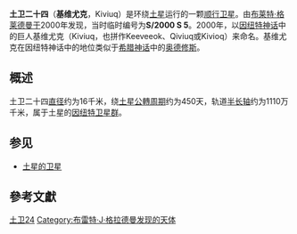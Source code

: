{{Infobox planet
|discovery_ref=<ref name="Discoverers_JPL">Discovery Circumstances [http://ssd.jpl.nasa.gov/?sat_discovery (JPL)] {{Wayback|url=http://ssd.jpl.nasa.gov/?sat_discovery |date=20090814105327 }}</ref>
|name=Kiviuq
|image=
|adjectives=Kiviup
|discoverer=[[Brett_J._Gladman|B. J. Gladman]] et al.
|discovered=in 2000
|alt_names = S/2000 S 5, Saturn XXIV
|epoch=2000 Feb. 26.00<ref>Mean orbital parameters [http://ssd.jpl.nasa.gov/?sat_elem from JPL] {{WebCite|url=https://www.webcitation.org/617VryYmR?url=http://ssd.jpl.nasa.gov/?sat_elem |date=20110822045727 |dateformat=iso }}</ref>
|semimajor=11.111 Gm
|eccentricity=0.3288 	
|inclination=45.71
|period=449.22 d <br/>(1.23 [[Julian_year_(astronomy)|yr]])
|dimensions=17 km<ref name="LPSC2654"/><br>16 km<ref name="Sheppard">{{Cite web |url=http://www.dtm.ciw.edu/users/sheppard/satellites/satsatdata.html |title=Scott Sheppard pages |accessdate=2020-01-18 |archive-date=2011-05-15 |archive-url=https://web.archive.org/web/20110515215254/http://www.dtm.ciw.edu/users/sheppard/satellites/satsatdata.html |dead-url=no }}</ref>
|rotation={{val|21.97|0.16}} h<ref name="LPSC2654">{{cite conference
  |title=Cassini Observations of Saturn's Irregular Moons
  |url=https://www.hou.usra.edu/meetings/lpsc2019/pdf/2654.pdf
  |first1=T.
  |last1=Denk
  |first2=S.
  |last2=Mottola
  |conference=50th Lunar and Planetary Science Conference
  |publisher=Lunar and Planetary Institute
  |number=2132
  |year=2019
  |access-date=2020-01-18
  |archive-date=2020-05-31
  |archive-url=https://web.archive.org/web/20200531032418/https://www.hou.usra.edu/meetings/lpsc2019/pdf/2654.pdf
  |dead-url=no
  }}</ref><ref name="DenkMottola2011">T. Denk, S. Mottola, ''et al.'' (2011): Rotation Periods of Irregular Satellites of Saturn. [http://meetings.copernicus.org/epsc-dps2011/ EPSC/DPS conference 2011] {{Wayback|url=http://meetings.copernicus.org/epsc-dps2011/ |date=20120101033411 }}, [[Nantes|Nantes (France)]], [http://meetingorganizer.copernicus.org/EPSC-DPS2011/EPSC-DPS2011-1452.pdf abstract 1452] {{Wayback|url=http://meetingorganizer.copernicus.org/EPSC-DPS2011/EPSC-DPS2011-1452.pdf |date=20170608123609 }}.</ref>|albedo=0.04<ref name="Sheppard"/> ''assumed'' 
|spectral_type=B−V=0.87 <br>R−V=0.66<ref name="Grav2003">[[Tommy_Grav|Grav, T.]]; [[Matthew_J._Holman|Holman, M. J.]]; Gladman, B. J.; [[Kaare_Aksnes|Aksnes, K.]]; [https://arxiv.org/abs/astro-ph/0301016 ''Photometric survey of the irregular satellites''] {{Wayback|url=https://arxiv.org/abs/astro-ph/0301016 |date=20180707125626 }}, Icarus, '''166''' (2003), pp. 33–45</ref>/0.48<ref name="Grav2006">Grav, T.; and [[James_Bauer_(astronomer)|Bauer, J.]]; [https://arxiv.org/abs/astro-ph/0611590 ''A deeper look at the colors of Saturnian irregular satellites''] {{Wayback|url=https://arxiv.org/abs/astro-ph/0611590 |date=20200821001528 }}</ref><br>[[D-type_asteroid|D-type]]<ref name="Grav2006" />
}}
'''土卫二十四'''（'''基维尤克'''，Kiviuq）是环绕[[土星|土星]]运行的一颗[[顺行和逆行|顺行]][[卫星|卫星]]。由[[布莱特·格莱德曼于|布莱特·格莱德曼于]]2000年发现，当时临时编号为'''S/2000 S 5'''。2000年，以[[因纽特神话|因纽特神话]]中的巨人基维尤克（Kiviuq，也拼作Keeveeok、Qiviuq或Kivioq）来命名。基维尤克在因纽特神话中的地位类似于[[希腊神话|希腊神话]]中的[[奥德修斯|奥德修斯]]。

==概述==
土卫二十四[[直径|直径]]约为16千米，绕[[土星|土星]][[公轉周期|公轉周期]]约为450天，轨道[[半长轴|半长轴]]约为1110万千米，属于土星的[[因纽特卫星群|因纽特卫星群]]。

== 参见 ==
* [[土星的卫星|土星的卫星]]

== 參考文獻 ==
{{Reflist}}

{{土星的卫星}}
{{衛星小作品}}

[[Category:土星的卫星|土卫24]]
[[Category:布雷特·J·格拉德曼发现的天体|Category:布雷特·J·格拉德曼发现的天体]]